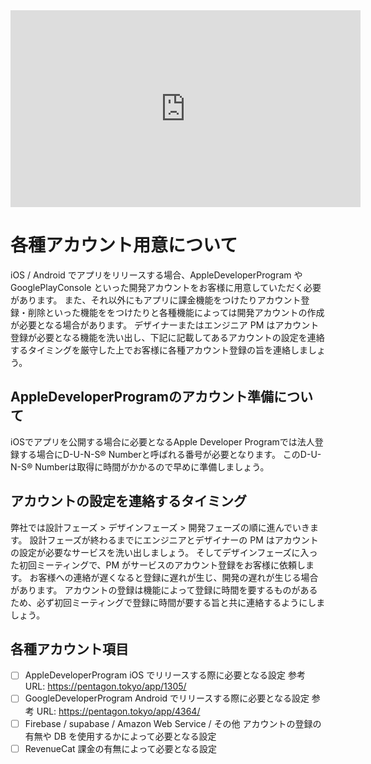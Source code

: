 <iframe width="560" height="315" marginwidth="30" marginheight="30" src="https://www.youtube.com/embed/8pikPRFHwYk" title="YouTube video player" frameborder="0" allow="accelerometer; autoplay; clipboard-write; encrypted-media; gyroscope; picture-in-picture; web-share" allowfullscreen></iframe>

# 各種アカウント用意について

iOS / Android でアプリをリリースする場合、AppleDeveloperProgram や GooglePlayConsole といった開発アカウントをお客様に用意していただく必要があります。
また、それ以外にもアプリに課金機能をつけたりアカウント登録・削除といった機能ををつけたりと各種機能によっては開発アカウントの作成が必要となる場合があります。
デザイナーまたはエンジニア PM はアカウント登録が必要となる機能を洗い出し、下記に記載してあるアカウントの設定を連絡するタイミングを厳守した上でお客様に各種アカウント登録の旨を連絡しましょう。

## AppleDeveloperProgramのアカウント準備について

iOSでアプリを公開する場合に必要となるApple Developer Programでは法人登録する場合にD-U-N-S® Numberと呼ばれる番号が必要となります。
このD-U-N-S® Numberは取得に時間がかかるので早めに準備しましょう。

## アカウントの設定を連絡するタイミング

弊社では設計フェーズ > デザインフェーズ > 開発フェーズの順に進んでいきます。
設計フェーズが終わるまでにエンジニアとデザイナーの PM はアカウントの設定が必要なサービスを洗い出しましょう。
そしてデザインフェーズに入った初回ミーティングで、PM がサービスのアカウント登録をお客様に依頼します。
お客様への連絡が遅くなると登録に遅れが生じ、開発の遅れが生じる場合があります。
アカウントの登録は機能によって登録に時間を要するものがあるため、必ず初回ミーティングで登録に時間が要する旨と共に連絡するようにしましょう。

## 各種アカウント項目

- [ ] AppleDeveloperProgram
      iOS でリリースする際に必要となる設定
      参考 URL: https://pentagon.tokyo/app/1305/
- [ ] GoogleDeveloperProgram
      Android でリリースする際に必要となる設定
      参考 URL: https://pentagon.tokyo/app/4364/
- [ ] Firebase / supabase / Amazon Web Service / その他
      アカウントの登録の有無や DB を使用するかによって必要となる設定
- [ ] RevenueCat
      課金の有無によって必要となる設定
